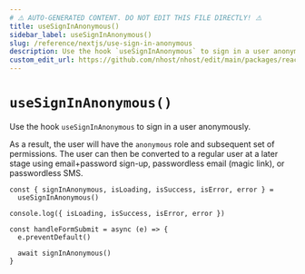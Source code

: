 ```yaml
---
# ⚠️ AUTO-GENERATED CONTENT. DO NOT EDIT THIS FILE DIRECTLY! ⚠️
title: useSignInAnonymous()
sidebar_label: useSignInAnonymous()
slug: /reference/nextjs/use-sign-in-anonymous
description: Use the hook `useSignInAnonymous` to sign in a user anonymously.
custom_edit_url: https://github.com/nhost/nhost/edit/main/packages/react/src/useSignInAnonymous.ts#L26
---
```


# `useSignInAnonymous()`

Use the hook `useSignInAnonymous` to sign in a user anonymously.

As a result, the user will have the `anonymous` role and subsequent set of permissions.
The user can then be converted to a regular user at a later stage using email+password sign-up, passwordless email (magic link), or passwordless SMS.

```tsx
const { signInAnonymous, isLoading, isSuccess, isError, error } =
  useSignInAnonymous()

console.log({ isLoading, isSuccess, isError, error })

const handleFormSubmit = async (e) => {
  e.preventDefault()

  await signInAnonymous()
}
```
